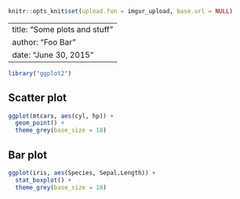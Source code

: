```r
knitr::opts_knit$set(upload.fun = imgur_upload, base.url = NULL)
```

---
title: "Some plots and stuff"
author: "Foo Bar"
date: "June 30, 2015"
---

```r
library("ggplot2")
```

## Scatter plot

```r
ggplot(mtcars, aes(cyl, hp)) + 
  geom_point() + 
  theme_grey(base_size = 18)
```

## Bar plot

```r
ggplot(iris, aes(Species, Sepal.Length)) + 
  stat_boxplot() +
  theme_grey(base_size = 18)
```
